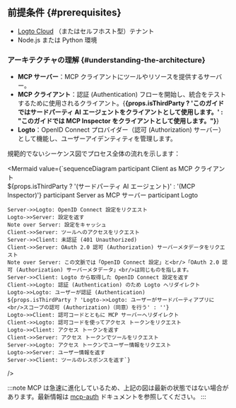 
## 前提条件 \{#prerequisites}

- [Logto Cloud](https://cloud.logto.io) （またはセルフホスト型）テナント
- Node.js または Python 環境

### アーキテクチャの理解 \{#understanding-the-architecture}

- **MCP サーバー**：MCP クライアントにツールやリソースを提供するサーバー。
- **MCP クライアント**：認証 (Authentication) フローを開始し、統合をテストするために使用されるクライアント。{<b>{props.isThirdParty ? 'このガイドではサードパーティ AI エージェントをクライアントとして使用します。' : "このガイドでは MCP Inspector をクライアントとして使用します。"}</b>}
- **Logto**：OpenID Connect プロバイダー（認可 (Authorization) サーバー）として機能し、ユーザーアイデンティティを管理します。

規範的でないシーケンス図でプロセス全体の流れを示します：

<Mermaid value={`sequenceDiagram
    participant Client as MCP クライアント<br/>${props.isThirdParty ? '(サードパーティ AI エージェント)' : '(MCP Inspector)'}
    participant Server as MCP サーバー
    participant Logto

    Server->>Logto: OpenID Connect 設定をリクエスト
    Logto->>Server: 設定を返す
    Note over Server: 設定をキャッシュ
    Client->>Server: ツールへのアクセスをリクエスト
    Server->>Client: 未認証 (401 Unauthorized)
    Client->>Server: OAuth 2.0 認可 (Authorization) サーバーメタデータをリクエスト
    Note over Server: この文脈では「OpenID Connect 設定」と<br/>「OAuth 2.0 認可 (Authorization) サーバーメタデータ」<br/>は同じものを指します。
    Server->>Client: Logto から取得した OpenID Connect 設定を返す
    Client->>Logto: 認証 (Authentication) のため Logto へリダイレクト
    Logto->>Logto: ユーザーが認証 (Authentication)
    ${props.isThirdParty ? 'Logto->>Logto: ユーザーがサードパーティアプリに<br/>スコープの認可 (Authorization)（同意）を行う' : ''}
    Logto->>Client: 認可コードとともに MCP サーバーへリダイレクト
    Client->>Logto: 認可コードを使ってアクセス トークンをリクエスト
    Logto->>Client: アクセス トークンを返す
    Client->>Server: アクセス トークンでツールをリクエスト
    Server->>Logto: アクセス トークンでユーザー情報をリクエスト
    Logto->>Server: ユーザー情報を返す
    Server->>Client: ツールのレスポンスを返す`}

/>

:::note
MCP は急速に進化しているため、上記の図は最新の状態ではない場合があります。最新情報は [mcp-auth](https://mcp-auth.dev) ドキュメントを参照してください。
:::
